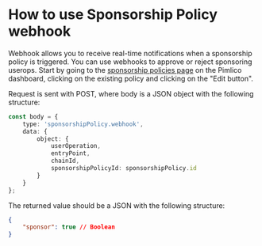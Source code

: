 # How to use Sponsorship Policy webhook

Webhook allows you to receive real-time notifications when a sponsorship policy is triggered. You can use webhooks to approve or reject sponsoring userops. Start by going to the [sponsorship policies page](https://dashboard.pimlico.io/sponsorship-policies) on the Pimlico dashboard, clicking on the existing policy and clicking on the "Edit button".

Request is sent with POST, where body is a JSON object with the following structure:

```typescript
const body = {
    type: 'sponsorshipPolicy.webhook',
    data: {
        object: {
            userOperation,
            entryPoint,
            chainId,
            sponsorshipPolicyId: sponsorshipPolicy.id    
        }
    }
};
```

The returned value should be a JSON with the following structure:

```json
{
    "sponsor": true // Boolean
}
```